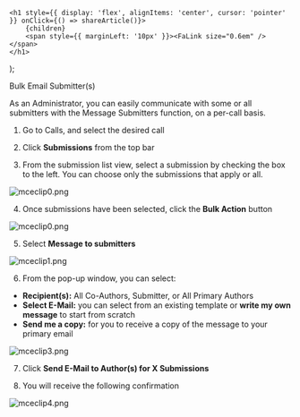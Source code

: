 

    <h1 style={{ display: 'flex', alignItems: 'center', cursor: 'pointer' }} onClick={() => shareArticle()}>
        {children} 
        <span style={{ marginLeft: '10px' }}><FaLink size="0.6em" /></span>
    </h1>
);

<ToastContainer />

<ClickableTitle>Bulk Email Submitter(s)</ClickableTitle>




As an Administrator, you can easily communicate with some or all submitters with the Message Submitters function, on a per-call basis. 


1. Go to Calls, and select the desired call 


2. Click **Submissions** from the top bar 


3. From the submission list view, select a submission by checking the box to the left. You can choose only the submissions that apply or all. 


![mceclip0.png](../../../resources/article-images/4416092806547-Bulk-Email-Submitter-s_1.png)


4. Once submissions have been selected, click the **Bulk Action** button 


![mceclip0.png](../../../resources/article-images/4416092806547-Bulk-Email-Submitter-s_2.png)


5. Select **Message to submitters**


![mceclip1.png](../../../resources/article-images/4416092806547-Bulk-Email-Submitter-s_3.png)


6. From the pop-up window, you can select: 


* **Recipient(s):** All Co-Authors, Submitter, or All Primary Authors
* **Select E-Mail:** you can select from an existing template or **write my own message** to start from scratch
* **Send me a copy:** for you to receive a copy of the message to your primary email


![mceclip3.png](../../../resources/article-images/4416092806547-Bulk-Email-Submitter-s_4.png)


7. Click **Send E-Mail to Author(s) for X Submissions** 


8. You will receive the following confirmation 


![mceclip4.png](../../../resources/article-images/4416092806547-Bulk-Email-Submitter-s_5.png)



